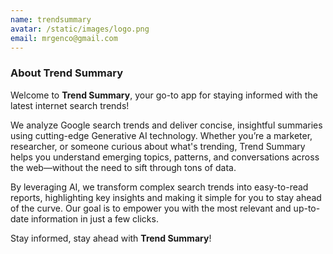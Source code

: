 ```yaml
---
name: trendsummary
avatar: /static/images/logo.png
email: mrgenco@gmail.com
---
```


### About Trend Summary

Welcome to **Trend Summary**, your go-to app for staying informed with the latest internet search trends!

We analyze Google search trends and deliver concise, insightful summaries using cutting-edge Generative AI technology. Whether you’re a marketer, researcher, or someone curious about what's trending, Trend Summary helps you understand emerging topics, patterns, and conversations across the web—without the need to sift through tons of data.

By leveraging AI, we transform complex search trends into easy-to-read reports, highlighting key insights and making it simple for you to stay ahead of the curve. Our goal is to empower you with the most relevant and up-to-date information in just a few clicks.

Stay informed, stay ahead with **Trend Summary**!
